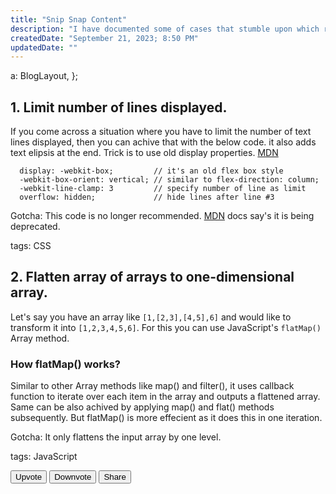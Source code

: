 ```yaml
---
title: "Snip Snap Content"
description: "I have documented some of cases that stumble upon which reuires uncommon solution."
createdDate: "September 21, 2023; 8:50 PM"
updatedDate: ""
---
```



  a: BlogLayout,
};

<BaseLayout>

## 1. Limit number of lines displayed.

If you come across a situation where you have to limit the number of text lines displayed, then you can achive that with the below code.
it also adds text elipsis at the end. Trick is to use old display properties. [MDN](https://developer.mozilla.org/en-US/docs/Web/CSS/-webkit-line-clamp)

```
  display: -webkit-box;         // it's an old flex box style
  -webkit-box-orient: vertical; // similar to flex-direction: column;
  -webkit-line-clamp: 3         // specify number of line as limit
  overflow: hidden;             // hide lines after line #3
```

Gotcha: This code is no longer recommended. [MDN](https://developer.mozilla.org/en-US/docs/Web/CSS/box-orient) docs say's it is being deprecated.

tags: CSS

## 2. Flatten array of arrays to one-dimensional array.

Let's say you have an array like `[1,[2,3],[4,5],6]` and would like to transform it into `[1,2,3,4,5,6]`. For this you can use JavaScript's `flatMap()` Array method.

### How flatMap() works?

Similar to other Array methods like map() and filter(), it uses callback function to iterate over each item in the array and outputs a flattened array. Same can be also achived by applying map() and flat() methods subsequently. But flatMap() is more effecient as it does this in one iteration.

Gotcha: It only flattens the input array by one level.

tags: JavaScript

<button>Upvote</button>
<button>Downvote</button>
<button>Share</button>

</BaseLayout>
